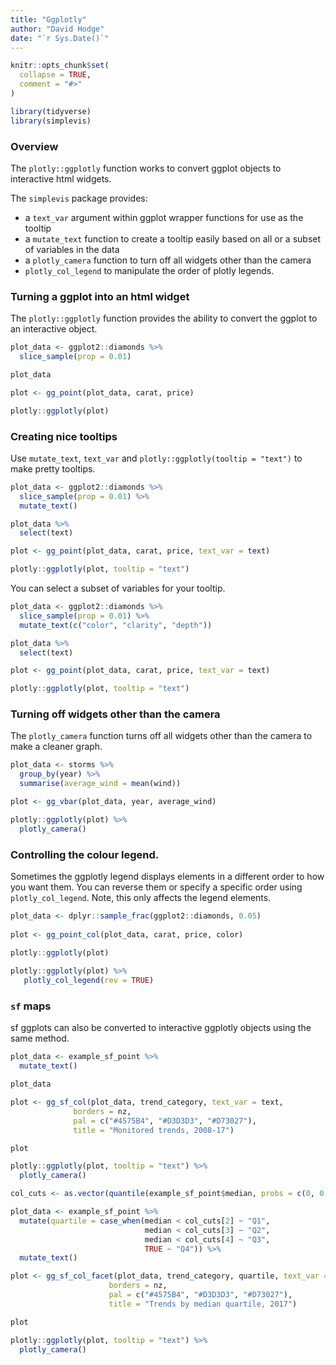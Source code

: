 ```yaml
---
title: "Ggplotly"
author: "David Hodge"
date: "`r Sys.Date()`"
---
```


```r
knitr::opts_chunk$set(
  collapse = TRUE,
  comment = "#>"
)
```

```r
library(tidyverse)
library(simplevis)
```

### Overview

The `plotly::ggplotly` function works to convert ggplot objects to interactive html widgets.

The `simplevis` package provides:

* a `text_var` argument within ggplot wrapper functions for use as the tooltip
* a `mutate_text` function to create a tooltip easily based on all or a subset of variables in the data
* a `plotly_camera` function to turn off all widgets other than the camera
* `plotly_col_legend` to manipulate the order of plotly legends.

### Turning a ggplot into an html widget

The `plotly::ggplotly` function provides the ability to convert the ggplot to an interactive object. 

```r
plot_data <- ggplot2::diamonds %>% 
  slice_sample(prop = 0.01)

plot_data

plot <- gg_point(plot_data, carat, price)

plotly::ggplotly(plot) 
```

### Creating nice tooltips

Use `mutate_text`, `text_var` and `plotly::ggplotly(tooltip = "text")` to make pretty tooltips.

```r
plot_data <- ggplot2::diamonds %>% 
  slice_sample(prop = 0.01) %>% 
  mutate_text()

plot_data %>% 
  select(text)

plot <- gg_point(plot_data, carat, price, text_var = text)

plotly::ggplotly(plot, tooltip = "text") 
```

You can select a subset of variables for your tooltip.

```r
plot_data <- ggplot2::diamonds %>% 
  slice_sample(prop = 0.01) %>% 
  mutate_text(c("color", "clarity", "depth"))

plot_data %>% 
  select(text)

plot <- gg_point(plot_data, carat, price, text_var = text)

plotly::ggplotly(plot, tooltip = "text")
```

### Turning off widgets other than the camera

The `plotly_camera` function turns off all widgets other than the camera to make a cleaner graph.

```r
plot_data <- storms %>%
  group_by(year) %>%
  summarise(average_wind = mean(wind))

plot <- gg_vbar(plot_data, year, average_wind)

plotly::ggplotly(plot) %>% 
  plotly_camera() 
```

### Controlling the colour legend.

Sometimes the ggplotly legend displays elements in a different order to how you want them. You can reverse them or specify a specific order using `plotly_col_legend`. Note, this only affects the legend elements.

```r
plot_data <- dplyr::sample_frac(ggplot2::diamonds, 0.05) 
 
plot <- gg_point_col(plot_data, carat, price, color)
 
plotly::ggplotly(plot)

plotly::ggplotly(plot) %>% 
   plotly_col_legend(rev = TRUE)
```

### `sf` maps

sf ggplots can also be converted to interactive ggplotly objects using the same method.

```r
plot_data <- example_sf_point %>% 
  mutate_text()

plot_data

plot <- gg_sf_col(plot_data, trend_category, text_var = text,
              borders = nz, 
              pal = c("#4575B4", "#D3D3D3", "#D73027"), 
              title = "Monitored trends, 2008-17")

plot

plotly::ggplotly(plot, tooltip = "text") %>% 
  plotly_camera()
```

```r
col_cuts <- as.vector(quantile(example_sf_point$median, probs = c(0, 0.25, 0.5, 0.75, 1)))

plot_data <- example_sf_point %>% 
  mutate(quartile = case_when(median < col_cuts[2] ~ "Q1", 
                              median < col_cuts[3] ~ "Q2",
                              median < col_cuts[4] ~ "Q3",
                              TRUE ~ "Q4")) %>% 
  mutate_text()

plot <- gg_sf_col_facet(plot_data, trend_category, quartile, text_var = text,
                      borders = nz,
                      pal = c("#4575B4", "#D3D3D3", "#D73027"), 
                      title = "Trends by median quartile, 2017")

plot

plotly::ggplotly(plot, tooltip = "text") %>% 
  plotly_camera()
```

